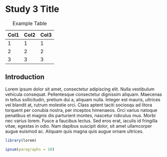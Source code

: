 # Study 3 Title

| Col1 | Col2 | Col3 |
|------|------|------|
| 1    | 1    | 1    |
| 2    | 2    | 2    |
| 3    | 3    | 3    |

: Example Table

## Introduction

Lorem ipsum dolor sit amet, consectetur adipiscing elit. Nulla vestibulum vehicula consequat. Pellentesque consectetur dignissim aliquam. Maecenas in tellus sollicitudin, pretium dui a, aliquam nulla. Integer est mauris, ultrices vel blandit at, rutrum molestie orci. Class aptent taciti sociosqu ad litora torquent per conubia nostra, per inceptos himenaeos. Orci varius natoque penatibus et magnis dis parturient montes, nascetur ridiculus mus. Morbi nec varius lorem. Fusce a faucibus lectus. Sed eros erat, iaculis id fringilla vitae, egestas in odio. Nam dapibus suscipit dolor, sit amet ullamcorper augue euismod ac. Aliquam quis magna quis augue ornare ultrices.


```r
library(lorem)

ipsum(paragraphs = 10)
```

